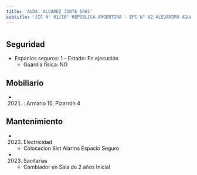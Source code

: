 ```yaml
---
title: 'AVDA. ALVAREZ JONTE 5081'
subtitle: 'JIC N° 01/18° REPUBLICA ARGENTINA - EPC N° 02 ALEJANDRO AGUADO'
---
```


#


## Seguridad

*  Espacios seguros: 1 - Estado: En ejecución 
    + Guardia física: NO





## Mobiliario

*  (2021) : Armario 10, Pizarrón 4 





## Mantenimiento

*  (2023) Electricidad 
    + Colocacion Sist Alarma Espacio Seguro

*  (2023) Sanitarias 
    + Cambiador en Sala de 2 años Inicial



